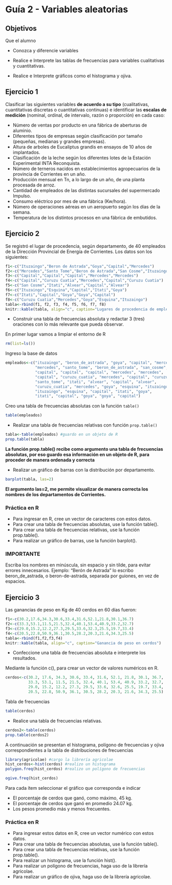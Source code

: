 # Guía 2 - Variables aleatorias

## Objetivos

Que el alumno

* Conozca y diferencie variables

* Realice e Interprete las tablas de frecuencias para variables cualitativas y cuantitativas.

* Realice e Interprete gráficos como el histograma y ojiva.





## Ejercicio 1

Clasificar las siguientes variables __de acuerdo a su tipo__ (cualitativas, cuantitativas discretas o cuantitativas continuas) e identificar las __escalas de medición__ (nominal, ordinal, de intervalo, razón o proporción) en cada caso:


* Número de ventas por producto en una fábrica de aberturas de aluminio.
* Diferentes tipos de empresas según clasificación por tamaño (pequeñas, medianas y grandes empresas).
* Altura de arboles de Eucaliptus grandis en ensayos de 10 años de implantados.
* Clasificación de la leche según los diferentes lotes de la Estación Experimental INTA Reconquista. 
* Número de terneros nacidos en establecimientos agropecuarios de la provincia de Corrientes en un año. 
* Producción mensual en Tn, a lo largo de un año, de una planta procesada de arroz.
* Cantidad de empleados de las distintas sucursales del supermercado Impulso.
* Consumo eléctrico por mes de  una fábrica (Kw/hora).
* Número de operaciones aéreas en un aeropuerto según los días de la semana.
* Temperatura de los distintos procesos en una fábrica de embutidos. 


## Ejercicio 2

Se registró el lugar de procedencia, según departamento, de 40 empleados de la Dirección Provincial de Energía de Corrientes. Los datos son los siguientes:



```r
f1<-c("Ituzaingo","Beron de Astrada","Goya","Capital","Mercedes")
f2<-c("Mercedes","Santo Tome","Beron de Astrada","San Cosme","Ituzaingo")
f3<-c("Capital","Capital","Capital","Mercedes","Mercedes")
f4<-c("Capital","Curuzu Cuatia","Mercedes","Capital","Curuzu Cuatia")
f5<-c("San Cosme","Itati","Alvear","Capital","Alvear")
f6<-c("Ituzaingo","Esquina","Capital","Itati","Goya")
f7<-c("Itati","Capital","Goya","Goya","Capital")
f8<-c("Curuzu Cuatia","Mercedes","Goya","Esquina","Ituzaingo")
tabla<-rbind(f1, f2, f3, f4, f5, f6, f7, f8)
knitr::kable(tabla, align="c", caption="Lugares de procedencia de empleados")
```


* Construir una tabla de frecuencias absoluta y redactar 3 (tres) oraciones con lo más relevante que pueda observar.

En primer lugar vamos a limpiar el entorno de R
```r
rm(list=ls())
```

Ingreso la base de datos

```r
empleados<-c("ituzaingo", "beron_de_astrada", "goya", "capital", "mercedes", 
             "mercedes", "santo_tome", "beron_de_astrada", "san_cosme", "ituzaingo",
             "capital", "capital", "capital", "mercedes", "mercedes",
             "capital", "curuzu_cuatia", "mercedes", "capital", "curuzu_cuatia",
             "santo_tome", "itati", "alvear", "capital", "alvear",
             "curuzu_cuatia", "mercedes", "goya", "esquina", "ituzaingo",
             "ituzaingo", "esquina", "capital", "itati", "goya",
             "itati", "capital", "goya", "goya", "capital")
```

Creo una tabla de frecuencias absolutas con la función `table()`
```r
table(empleados)
```


* Realizar una tabla de frecuencias relativas con función `prop.table()`

```r
tabla<-table(empleados) #guardo en un objeto de R
prop.table(tabla) 
```

__La función prop.table() recibe como argumento una tabla de frecuencias absolutas, por eso guardo esa información en un objeto de R, para proceder de manera ordenada y correcta__

* Realizar un gráfico de barras con la distribución por departamento. 

```r
barplot(tabla, las=2)
```

__El argumento las=2, me permite visualizar de manera correcta los nombres de los departamentos de Corrientes.__



### Práctica en R

* Para ingresar en R, cree un vector de caracteres con estos datos. 
* Para crear una tabla de frecuencias absolutas, use la función table().
* Para crear una tabla de frecuencias relativas, use la función prop.table().
* Para realizar un gráfico de barras, use la función barplot().



### IMPORTANTE
Escriba los nombres en minúscula, sin espacio y sin tilde, para evitar errores innecesarios. Ejemplo: "Berón de Astrada" lo escribo beron_de_astrada, o beron-de-astrada, separada por guiones, en vez de espacios.


## Ejercicio 3
Las ganancias de peso en Kg de 40 cerdos en 60 días fueron:

```r
f1<-c(30.2,17.6,34.3,30.6,33.4,31.6,52.1,21.8,30.1,36.7)
f2<-c(33.3,53.1,11.5,21.5,32.4,40.1,53.4,40.9,33.2,32.7)
f3<-c(29.0,15.2,12.2,27.3,29.5,33.6,32.3,25.5,19.7,33.4)
f4<-c(20.5,22.8,50.9,36.1,30.5,28.2,20.3,21.6,34.3,25.5)
tabla<-rbind(f1,f2,f3,f4)
knitr::kable(tabla, align="c", caption="Ganancia de peso en cerdos")
```


* Confeccione una tabla de frecuencias absoluta e interprete los resultados.

Mediante la función c(), para crear un vector de valores numéricos en R. 

```r
cerdos<-c(30.2, 17.6, 34.3, 30.6, 33.4, 31.6, 52.1, 21.8, 30.1, 36.7,
          33.3, 53.1, 11.5, 21.5, 32.4, 40.1, 53.4, 40.9, 33.2, 32.7,
          29.0, 15.2, 12.2, 27.3, 29.5, 33.6, 32.6, 25.5, 19.7, 33.4, 
          20.5, 22.8, 50.9, 36.1, 30.5, 28.2, 20.3, 21.6, 34.3, 25.5)
```

Tabla de frecuencias
```r
table(cerdos)
```

* Realice una tabla de frecuencias relativas. 

```r
cerdos2<-table(cerdos)
prop.table(cerdos2)
```


A continuación se presentan el histograma, polígono de frecuencias y ojiva correspondientes a la tabla de distribuciones de frecuencias


```r
library(agricolae) #cargo la librería agricolae
hist_cerdos<-hist(cerdos) #realizo un histograma
polygon.freq(hist_cerdos) #realizo un polígono de frecuencias
```

```r
ogive.freq(hist_cerdos) 
```


Para cada ítem seleccionar el gráfico que corresponda e indicar


* El porcentaje de cerdos que ganó, como máximo, 45 kg. 
* El porcentaje de cerdos que ganó en promedio 24.07 kg.
* Los pesos promedio más y menos frecuentes. 



### Práctica en R


* Para ingresar estos datos en R, cree un vector numérico con estos datos. 
* Para crear una tabla de frecuencias absolutas, use la función table().
* Para crear una tabla de frecuencias relativas, use la función prop.table().
* Para realizar un histograma, use la función hist().
* Para realizar un polígono de frecuencias, haga uso de la librería agricolae.
* Para realizar un gráfico de ojiva, haga uso de la librería agricolae.

